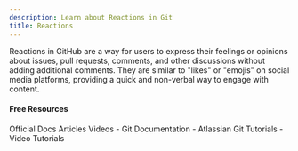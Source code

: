 ```yaml
---
description: Learn about Reactions in Git
title: Reactions
---
```


Reactions in GitHub are a way for users to express their feelings or opinions about issues, pull requests, comments, and other discussions without adding additional comments. They are similar to "likes" or "emojis" on social media platforms, providing a quick and non-verbal way to engage with content.

#### Free Resources

<Tabs defaultValue="official">
<TabsList>
<TabsTrigger value="official">Official Docs</TabsTrigger>
<TabsTrigger value="article">Articles</TabsTrigger>
<TabsTrigger value="video">Videos</TabsTrigger>
</TabsList>

<TabsContent value="official">
- <Link href="https://git-scm.com/docs">Git Documentation</Link>
</TabsContent>
<TabsContent value="article">
- <Link href="https://www.atlassian.com/git/tutorials">Atlassian Git Tutorials</Link>
</TabsContent>
<TabsContent value="video">
- <Link href="https://www.youtube.com/results?search_query=git+reactions+tutorial">Video Tutorials</Link>
</TabsContent>
</Tabs>
